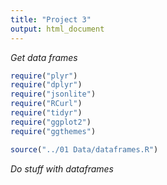 ```yaml
---
title: "Project 3"
output: html_document
---
```




*Get data frames*
```r

require("plyr")
require("dplyr")
require("jsonlite")
require("RCurl")
require("tidyr")
require("ggplot2")
require("ggthemes")

source("../01 Data/dataframes.R")
```

*Do stuff with dataframes*
```r

```

